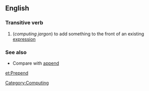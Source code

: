 ==English==
===Transitive verb===
#(''computing jargon'') to add something to the front of an existing [[expression]]

===See also===
*Compare with [[append]]

[[Category:Computing]]

[[et:Prepend]]